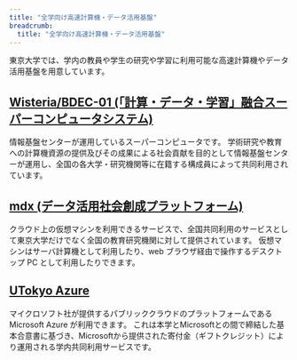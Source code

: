 ```yaml
---
title: "全学向け高速計算機・データ活用基盤"
breadcrumb:
  title: "全学向け高速計算機・データ活用基盤"
---
```


東京大学では、学内の教員や学生の研究や学習に利用可能な高速計算機やデータ活用基盤を用意しています。

## [Wisteria/BDEC-01 (「計算・データ・学習」融合スーパーコンピュータシステム)](https://www.cc.u-tokyo.ac.jp/supercomputer/wisteria/service/)

情報基盤センターが運用しているスーパーコンピュータです。
学術研究や教育への計算機資源の提供及びその成果による社会貢献を目的として情報基盤センターが運用し、全国の各大学・研究機関等に在籍する構成員によって共同利用されています。

## [mdx (データ活用社会創成プラットフォーム)](https://mdx.jp/)

クラウド上の仮想マシンを利用できるサービスで、全国共同利用のサービスとして東京大学だけでなく全国の教育研究機関に対して提供されています。
仮想マシンはサーバ計算機として利用したり、web ブラウザ経由で操作するデスクトップ PC として利用したりできます。

## [UTokyo Azure](/research_computing/utokyo_azure)

マイクロソフト社が提供するパブリッククラウドのプラットフォームである Microsoft Azure が利用できます。
これは本学とMicrosoftとの間で締結した基本合意書に基づき、Microsoftから提供された寄付金（ギフトクレジット）により運用される学内共同利用サービスです。
